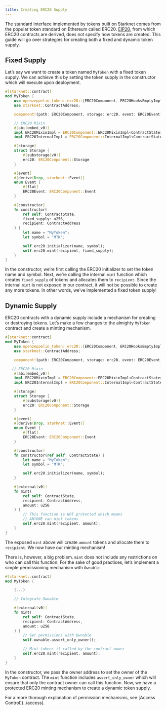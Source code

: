 ```yaml
---
title: Creating ERC20 Supply
---
```


The standard interface implemented by tokens built on Starknet comes from the popular token standard on Ethereum called ERC20.
[EIP20](https://eips.ethereum.org/EIPS/eip-20), from which ERC20 contracts are derived, does not specify how tokens are created.
This guide will go over strategies for creating both a fixed and dynamic token supply.

## Fixed Supply

Let’s say we want to create a token named `MyToken` with a fixed token supply.
We can achieve this by setting the token supply in the constructor which will execute upon deployment.

```rust
#[starknet::contract]
mod MyToken {
    use openzeppelin_token::erc20::{ERC20Component, ERC20HooksEmptyImpl};
    use starknet::ContractAddress;

    component!(path: ERC20Component, storage: erc20, event: ERC20Event);

    // ERC20 Mixin
    #[abi(embed_v0)]
    impl ERC20MixinImpl = ERC20Component::ERC20MixinImpl<ContractState>;
    impl ERC20InternalImpl = ERC20Component::InternalImpl<ContractState>;

    #[storage]
    struct Storage {
        #[substorage(v0)]
        erc20: ERC20Component::Storage
    }

    #[event]
    #[derive(Drop, starknet::Event)]
    enum Event {
        #[flat]
        ERC20Event: ERC20Component::Event
    }

    #[constructor]
    fn constructor(
        ref self: ContractState,
        fixed_supply: u256,
        recipient: ContractAddress
    ) {
        let name = "MyToken";
        let symbol = "MTK";

        self.erc20.initializer(name, symbol);
        self.erc20.mint(recipient, fixed_supply);
    }
}
```

In the constructor, we’re first calling the ERC20 initializer to set the token name and symbol.
Next, we’re calling the internal `mint` function which creates `fixed_supply` of tokens and allocates them to `recipient`.
Since the internal `mint` is not exposed in our contract, it will not be possible to create any more tokens.
In other words, we’ve implemented a fixed token supply!

## Dynamic Supply

ERC20 contracts with a dynamic supply include a mechanism for creating or destroying tokens.
Let’s make a few changes to the almighty `MyToken` contract and create a minting mechanism.

```rust
#[starknet::contract]
mod MyToken {
    use openzeppelin_token::erc20::{ERC20Component, ERC20HooksEmptyImpl};
    use starknet::ContractAddress;

    component!(path: ERC20Component, storage: erc20, event: ERC20Event);

   // ERC20 Mixin
    #[abi(embed_v0)]
    impl ERC20MixinImpl = ERC20Component::ERC20MixinImpl<ContractState>;
    impl ERC20InternalImpl = ERC20Component::InternalImpl<ContractState>;

    #[storage]
    struct Storage {
        #[substorage(v0)]
        erc20: ERC20Component::Storage
    }

    #[event]
    #[derive(Drop, starknet::Event)]
    enum Event {
        #[flat]
        ERC20Event: ERC20Component::Event
    }

    #[constructor]
    fn constructor(ref self: ContractState) {
        let name = "MyToken";
        let symbol = "MTK";

        self.erc20.initializer(name, symbol);
    }

    #[external(v0)]
    fn mint(
        ref self: ContractState,
        recipient: ContractAddress,
        amount: u256
    ) {
        // This function is NOT protected which means
        // ANYONE can mint tokens
        self.erc20.mint(recipient, amount);
    }
}
```

The exposed `mint` above will create `amount` tokens and allocate them to `recipient`.
We now have our minting mechanism!

There is, however, a big problem.
`mint` does not include any restrictions on who can call this function.
For the sake of good practices, let’s implement a simple permissioning mechanism with `Ownable`.

```rust
#[starknet::contract]
mod MyToken {

    (...)

    // Integrate Ownable

    #[external(v0)]
    fn mint(
        ref self: ContractState,
        recipient: ContractAddress,
        amount: u256
    ) {
        // Set permissions with Ownable
        self.ownable.assert_only_owner();

        // Mint tokens if called by the contract owner
        self.erc20.mint(recipient, amount);
    }
}
```

In the constructor, we pass the owner address to set the owner of the `MyToken` contract.
The `mint` function includes `assert_only_owner` which will ensure that only the contract owner can call this function.
Now, we have a protected ERC20 minting mechanism to create a dynamic token supply.

<Callout>
For a more thorough explanation of permission mechanisms, see [Access Control](../access).
</Callout>
